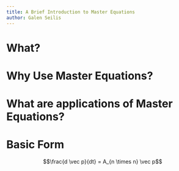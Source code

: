 ```yaml
---
title: A Brief Introduction to Master Equations
author: Galen Seilis
---
```


# What?

# Why Use Master Equations?

# What are applications of Master Equations?

# Basic Form

$$\frac{d \vec p}{dt} = A_{n \times n} \vec p$$
